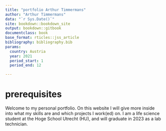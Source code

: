 ```yaml
---
title: "portfolio Arthur Timmermans"
author: "Arthur Timmermans"
data: "`r Sys.Date()`"
site: bookdown::bookdown_site
output: bookdown::gitbook
documentclass: book 
base_format: rticles::jss_article
bibliography: bibliography.bib
params:
  country: Austria
  year: 2021 
  period_start: 1
  period_end: 12

---
```


# prerequisites 
Welcome to my personal portfolio. On this website I will give more inside into what my skills are and  which projects I work(ed) on. I am a life science student at the Hoge School Utrecht (HU), and will graduate in 2023 as a lab technician. 
